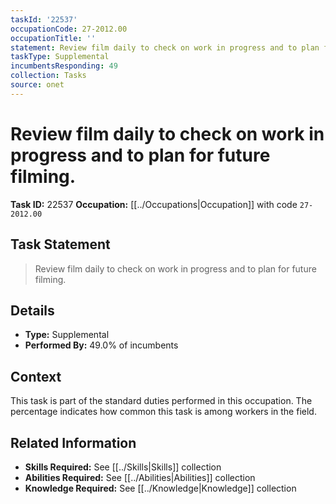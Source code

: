 ```yaml
---
taskId: '22537'
occupationCode: 27-2012.00
occupationTitle: ''
statement: Review film daily to check on work in progress and to plan for future filming.
taskType: Supplemental
incumbentsResponding: 49
collection: Tasks
source: onet
---
```

# Review film daily to check on work in progress and to plan for future filming.

**Task ID:** 22537
**Occupation:** [[../Occupations|Occupation]] with code `27-2012.00`

## Task Statement

> Review film daily to check on work in progress and to plan for future filming.

## Details

- **Type:** Supplemental
- **Performed By:** 49.0% of incumbents

## Context

This task is part of the standard duties performed in this occupation. The percentage indicates how common this task is among workers in the field.

## Related Information

- **Skills Required:** See [[../Skills|Skills]] collection
- **Abilities Required:** See [[../Abilities|Abilities]] collection
- **Knowledge Required:** See [[../Knowledge|Knowledge]] collection
